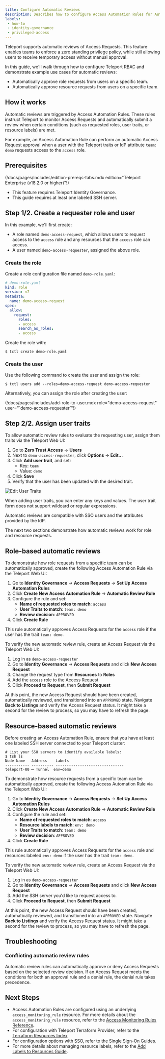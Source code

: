 ```yaml
---
title: Configure Automatic Reviews
description: Describes how to configure Access Automation Rules for Automatic Reviews.
labels:
 - how-to
 - identity-governance
 - privileged-access
---
```


Teleport supports automatic reviews of Access Requests. This
feature enables teams to enforce a zero standing privilege policy, while
still allowing users to receive temporary access without manual approval.

In this guide, we'll walk through how to configure Teleport RBAC and demonstrate
example use cases for automatic reviews:

- Automatically approve role requests from users on a specific team.
- Automatically approve resource requests from users on a specific team.

## How it works

Automatic reviews are triggered by Access Automation Rules. These rules instruct
Teleport to monitor Access Requests and automatically submit a review
when certain conditions (such as requested roles, user traits, or resource labels)
are met.

For example, an Access Automation Rule can perform an automatic Access Request
approval when a user with the Teleport traits or IdP attribute `team: demo`
requests access to the `access` role.

## Prerequisites

(!docs/pages/includes/edition-prereqs-tabs.mdx edition="Teleport Enterprise (v18.2.0 or higher)"!)

- This feature requires Teleport Identity Governance.
- This guide requires at least one labeled SSH server.

## Step 1/2. Create a requester role and user

In this example, we'll first create:

- A role named `demo-access-request`, which allows users to request access to the
`access` role and any resources that the `access` role can access.
- A user named `demo-access-requester`, assigned the above role.

### Create the role

Create a role configuration file named `demo-role.yaml`:

```yaml
# demo-role.yaml
kind: role
version: v7
metadata:
  name: demo-access-request
spec:
  allow:
    request:
      roles:
      - access
      search_as_roles:
      - access
```

Create the role with:
```code
$ tctl create demo-role.yaml
```

### Create the user

Use the following command to create the user and assign the role:
```code
$ tctl users add --roles=demo-access-request demo-access-requester
```

Alternatively, you can assign the role after creating the user:

  (!docs/pages/includes/add-role-to-user.mdx role="demo-access-request" user="\`demo-access-requester\`"!)

## Step 2/2. Assign user traits

To allow automatic review rules to evaluate the requesting user, assign them
traits via the Teleport Web UI:

1. Go to **Zero Trust Access** -> **Users**
2. Next to `demo-access-requester`, click **Options** -> **Edit...**
3. Click **Add user trait**, and set:
   - Key: `team`
   - Value: `demo`
4. Click **Save**
5. Verify that the user has been updated with the desired trait.

![Edit User Traits](../../../img/access-controls/automatic-reviews/users-edit.png)

When adding user traits, you can enter any keys and values. The user trait form
does not support wildcard or regular expressions.

<Admonition type="tip" title="SSO users">
  Automatic reviews are compatible with SSO users and the attributes provided
  by the IdP.
</Admonition>

The next two sections demonstrate how automatic reviews work for role and
resource requests.

## Role-based automatic reviews

To demonstrate how role requests from a specific team can be automatically
approved, create the following Access Automation Rule via the Teleport Web UI:

1. Go to **Identity Governance** -> **Access Requests** -> **Set Up Access Automation Rules**
2. Click **Create New Access Automation Rule** -> **Automatic Review Rule**
3. Configure the rule and set:
   - **Name of requested roles to match**: `access`
   - **User Traits to match**: `team: demo`
   - **Review decision**: `APPROVED`
4. Click **Create Rule**

This rule automatically approves Access Requests for the `access` role if the
user has the trait `team: demo`.

To verify the new automatic review rule, create an Access Request via the Teleport
Web UI:

1. Log in as `demo-access-requester`
2. Go to **Identity Governance** -> **Access Requests** and click **New Access Request**
3. Change the request type from **Resources** to **Roles**
4. Add the `access` role to the Access Request
5. Click **Proceed to Request**, then **Submit Request**

At this point, the new Access Request should have been created, automatically
reviewed, and transitioned into an `APPROVED` state. Navigate **Back to Listings**
and verify the Access Request status. It might take a second for the review to
process, so you may have to refresh the page.

## Resource-based automatic reviews

Before creating an Access Automation Rule, ensure that you have at least one
labeled SSH server connected to your Teleport cluster:

```code
# List your SSH servers to identify available labels:
$ tsh ls
Node Name   Address    Labels
----------- ---------- -------------------------------
teleport-00 ⟵ Tunnel  env=demo
```

To demonstrate how resource requests from a specific team can be automatically
approved, create the following Access Automation Rule via the Teleport Web UI:

1. Go to **Identity Governance** -> **Access Requests** -> **Set Up Access Automation Rules**
2. Click **Create New Access Automation Rule** -> **Automatic Review Rule**
3. Configure the rule and set:
   - **Name of requested roles to match**: `access`
   - **Resource labels to match**: `env: demo`
   - **User Traits to match**: `team: demo`
   - **Review decision**: `APPROVED`
4. Click **Create Rule**

This rule automatically approves Access Requests for the `access` role and
resources labeled `env: demo` if the user has the trait `team: demo`.

To verify the new automatic review rule, create an Access Request via the Teleport
Web UI:

1. Log in as `demo-access-requester`
2. Go to **Identity Governance** -> **Access Requests** and click **New Access Request**
3. Add the SSH server you'd like to request access to.
4. Click **Proceed to Request**, then **Submit Request**

At this point, the new Access Request should have been created, automatically
reviewed, and transitioned into an `APPROVED` state. Navigate **Back to Listings**
and verify the Access Request status. It might take a second for the review to
process, so you may have to refresh the page.

## Troubleshooting

### Conflicting automatic review rules

Automatic review rules can automatically approve or deny Access Requests based
on the selected review decision. If an Access Request meets the conditions for
both an approval rule and a denial rule, the denial rule takes precedence.

## Next Steps

- Access Automation Rules are configured using an underlying `access_monitoring_rule`
  resource. For more details about the `access_monitoring_rule` resource, refer to the
  [Access Monitoring Rules Reference](../../reference/access-controls/access-monitoring-rules.mdx).
- For configuration with Teleport Terraform Provider, refer to the
  [Terraform Resources Index](../../reference/terraform-provider/resources/access_monitoring_rule.mdx)
- For configuration options with SSO, refer to the
  [Single Sign-On Guides](../../zero-trust-access/sso/sso.mdx).
- For more details about managing resource labels, refer to the
  [Add Labels to Resources Guide](../../zero-trust-access/rbac-get-started/labels.mdx).
